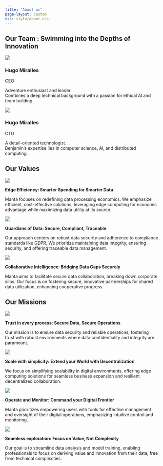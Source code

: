 ```yaml
---
title: "About us"
page-layout: custom
css: style/about.css
---
```


::: {.team}

## Our Team : Swimming into the Depths of Innovation

::: {.flex}

::: {.profile}
![](static/about/ceo.jpg)

### Hugo Miralles
<span class="role">CEO</span>

Adventure enthusiast and leader.<br>Combines a deep technical background with a passion for ethical AI and team building.
:::

::: {.profile}
![](static/about/cto.jpg)

### Hugo Miralles
<span class="role">CTO</span>

A detail-oriented technologist.<br>Benjamin's expertise lies in computer science, AI, and distributed computing.
:::
:::
:::

<!-- ## Advancing Beyond the Cloud: Unlocking Efficiency and Security -->
<!---->
<!-- - **Cost Efficiency** -->
<!---->
<!-- Conducting computations closer to the data source reduces costs associated with cloud processing and minimize energy consumption. -->
<!---->
<!-- - **Enhanced Data Security** -->
<!---->
<!-- Manta fortifies data privacy by decentralizing storage, to mitigate the risks associated with centralized data repositories. -->
<!---->
<!-- - **Environmental Impact** -->
<!---->
<!-- Our edge computing model significantly lowers energy usage compared to traditional cloud infrastructures. -->
<!---->
<!-- - **Improved Connectivity and Speed:** -->
<!---->
<!-- Experience real-time data processing with Manta's edge-based approach. -->

::: {.container}
::: {.values}

## Our Values

::: {.flex}
::: {.part}

![](static/about/values1.png){class="filter-img"}

**Edge Efficiency: Smarter Spending for Smarter Data**

Manta focuses on redefining data processing economics. We emphasize efficient, cost-effective solutions, leveraging edge computing for economic advantage while maximizing data utility at its source.
:::

::: {.part}

![](static/about/values2.png){class="filter-img"}

**Guardians of Data: Secure, Compliant, Traceable**

Our approach centers on robust data security and adherence to compliance standards like GDPR. We prioritize maintaining data integrity, ensuring security, and offering traceable data management.
:::

::: {.part}

![](static/about/values3.png){class="filter-img"}

**Collaborative Intelligence: Bridging Data Gaps Securely**

Manta aims to facilitate secure data collaboration, breaking down corporate silos. Our focus is on fostering secure, innovative partnerships for shared data utilization, enhancing cooperative progress.
:::
:::
:::
:::


::: {.container}
::: {.missions}

## Our Missions

::: {.missions-items}
::: {.item}
![](static/about/missions1.png)

**Trust in every process: Secure Data, Secure Operations**   

Our mission is to ensure data security and reliable operations, fostering trust with robust environments where data confidentiality and integrity are paramount.
:::

::: {.item}
![](static/about/missions2.png)

**Scale with simplicity: Extend your World with Decentralization**

We focus on simplifying scalability in digital environments, offering edge computing solutions for seamless business expansion and resilient decentralized collaboration.
:::

::: {.item}
![](static/about/missions3.png){class="special"}

**Operate and Monitor: Command your Digital Frontier**

Manta prioritizes empowering users with tools for effective management and oversight of their digital operations, emphasizing intuitive control and monitoring.
:::

::: {.item}
![](static/about/missions4.png)

**Seamless exploration: Focus on Value, Not Complexity**

Our goal is to streamline data analysis and model training, enabling professionals to focus on deriving value and innovation from their data, free from technical complexities.
:::
:::
:::
:::
